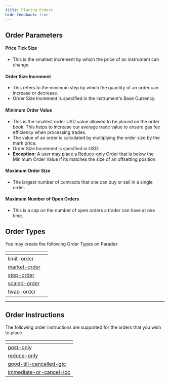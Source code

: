 ```yaml
---
title: Placing Orders
hide-feedback: true
---
```


## Order Parameters

#### **Price Tick Size**

* This is the smallest increment by which the price of an instrument can change.

#### **Order Size Increment**

* This refers to the minimum step by which the quantity of an order can increase or decrease.
* Order Size Increment is specified in the instrument's Base Currency.

#### **Minimum Order Value**

* This is the smallest order USD value allowed to be placed on the order book. This helps to increase our average trade value to ensure gas fee efficiency when processing trades.
* The value of an order is calculated by multiplying the order size by the mark price.
* Order Size Increment is specified in USD.
* **Exception:** A user may place a [Reduce-only Order](/documentation/trading/placing-orders/order-instructions#reduce-only) that is below the Minimum Order Value if its matches the size of an offsetting position.

#### **Maximum Order Size**

* The largest number of contracts that one can buy or sell in a single order.

#### **Maximum Number of Open Orders**

* This is a cap on the number of open orders a trader can have at one time.

## Order Types

You may create the following Order Types on Paradex

<table data-view="cards"><thead><tr><th data-card-target data-type="content-ref"></th><th data-hidden data-card-cover data-type="files"></th></tr></thead><tbody><tr><td><a href="/documentation/trading/placing-orders/order-types/limit-order">limit-order</a></td><td></td></tr><tr><td><a href="/documentation/trading/placing-orders/order-types/market-order">market-order</a></td><td></td></tr><tr><td><a href="/documentation/trading/placing-orders/order-types/stop-order">stop-order</a></td><td></td></tr><tr><td><a href="/documentation/trading/placing-orders/order-types/scaled-order">scaled-order</a></td><td></td></tr><tr><td><a href="/documentation/trading/placing-orders/order-types/twap-order">twap-order</a></td><td></td></tr></tbody></table>

***

## Order Instructions

The following order instructions are supported for the orders that you wish to place.

<table data-view="cards"><thead><tr><th data-card-target data-type="content-ref"></th></tr></thead><tbody><tr><td><a href="/documentation/trading/placing-orders/order-instructions#post-only">post-only</a></td></tr><tr><td><a href="/documentation/trading/placing-orders/order-instructions#reduce-only">reduce-only</a></td></tr><tr><td><a href="/documentation/trading/placing-orders/order-instructions#good-till-cancelled-gtc">good-till-cancelled-gtc</a></td></tr><tr><td><a href="/documentation/trading/placing-orders/order-instructions#immediate-or-cancel-ioc">immediate-or-cancel-ioc</a></td></tr></tbody></table>
